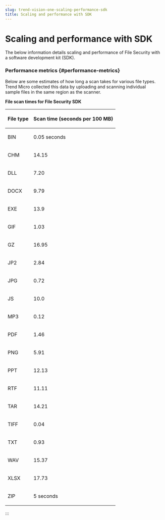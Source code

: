 ```yaml
---
slug: trend-vision-one-scaling-performance-sdk
title: Scaling and performance with SDK
---
```

# Scaling and performance with SDK

The below information details scaling and performance of File Security with a software development kit (SDK).

### Performance metrics {#performance-metrics}

Below are some estimates of how long a scan takes for various file types. Trend Micro collected this data by uploading and scanning individual sample files in the same region as the scanner.

**File scan times for File Security SDK**

<table>
<thead style="text-align: left;">
<tr>
<th style="text-align: left;"><p>File type</p></th>
<th style="text-align: left;"><p>Scan time (seconds per 100 MB)</p></th>
</tr>
</thead>
<tbody style="text-align: left;">
<tr>
<td style="text-align: left;"><p>BIN</p></td>
<td style="text-align: left;"><p>0.05 seconds</p></td>
</tr>
<tr>
<td style="text-align: left;"><p>CHM</p></td>
<td style="text-align: left;"><p>14.15</p></td>
</tr>
<tr>
<td style="text-align: left;"><p>DLL</p></td>
<td style="text-align: left;"><p>7.20</p></td>
</tr>
<tr>
<td style="text-align: left;"><p>DOCX</p></td>
<td style="text-align: left;"><p>9.79</p></td>
</tr>
<tr>
<td style="text-align: left;"><p>EXE</p></td>
<td style="text-align: left;"><p>13.9</p></td>
</tr>
<tr>
<td style="text-align: left;"><p>GIF</p></td>
<td style="text-align: left;"><p>1.03</p></td>
</tr>
<tr>
<td style="text-align: left;"><p>GZ</p></td>
<td style="text-align: left;"><p>16.95</p></td>
</tr>
<tr>
<td style="text-align: left;"><p>JP2</p></td>
<td style="text-align: left;"><p>2.84</p></td>
</tr>
<tr>
<td style="text-align: left;"><p>JPG</p></td>
<td style="text-align: left;"><p>0.72</p></td>
</tr>
<tr>
<td style="text-align: left;"><p>JS</p></td>
<td style="text-align: left;"><p>10.0</p></td>
</tr>
<tr>
<td style="text-align: left;"><p>MP3</p></td>
<td style="text-align: left;"><p>0.12</p></td>
</tr>
<tr>
<td style="text-align: left;"><p>PDF</p></td>
<td style="text-align: left;"><p>1.46</p></td>
</tr>
<tr>
<td style="text-align: left;"><p>PNG</p></td>
<td style="text-align: left;"><p>5.91</p></td>
</tr>
<tr>
<td style="text-align: left;"><p>PPT</p></td>
<td style="text-align: left;"><p>12.13</p></td>
</tr>
<tr>
<td style="text-align: left;"><p>RTF</p></td>
<td style="text-align: left;"><p>11.11</p></td>
</tr>
<tr>
<td style="text-align: left;"><p>TAR</p></td>
<td style="text-align: left;"><p>14.21</p></td>
</tr>
<tr>
<td style="text-align: left;"><p>TIFF</p></td>
<td style="text-align: left;"><p>0.04</p></td>
</tr>
<tr>
<td style="text-align: left;"><p>TXT</p></td>
<td style="text-align: left;"><p>0.93</p></td>
</tr>
<tr>
<td style="text-align: left;"><p>WAV</p></td>
<td style="text-align: left;"><p>15.37</p></td>
</tr>
<tr>
<td style="text-align: left;"><p>XLSX</p></td>
<td style="text-align: left;"><p>17.73</p></td>
</tr>
<tr>
<td style="text-align: left;"><p>ZIP</p></td>
<td style="text-align: left;"><p>5 seconds</p></td>
</tr>
</tbody>
</table>
:::
